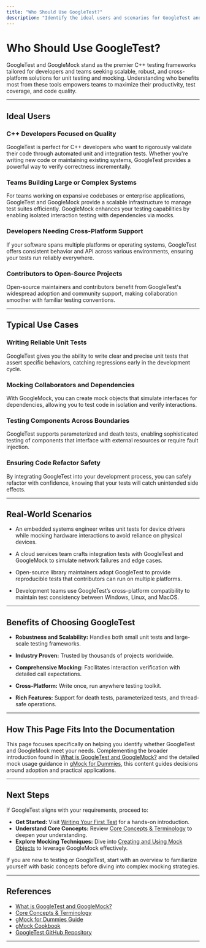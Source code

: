 ```yaml
---
title: "Who Should Use GoogleTest?"
description: "Identify the ideal users and scenarios for GoogleTest and GoogleMock—including C++ developers and teams looking for scalable, robust, and cross-platform unit testing and mocking. Explore real-world use cases in open-source and enterprise environments."
---
```


# Who Should Use GoogleTest?

GoogleTest and GoogleMock stand as the premier C++ testing frameworks tailored for developers and teams seeking scalable, robust, and cross-platform solutions for unit testing and mocking. Understanding who benefits most from these tools empowers teams to maximize their productivity, test coverage, and code quality.

---

## Ideal Users

### C++ Developers Focused on Quality

GoogleTest is perfect for C++ developers who want to rigorously validate their code through automated unit and integration tests. Whether you're writing new code or maintaining existing systems, GoogleTest provides a powerful way to verify correctness incrementally.

### Teams Building Large or Complex Systems

For teams working on expansive codebases or enterprise applications, GoogleTest and GoogleMock provide a scalable infrastructure to manage test suites efficiently. GoogleMock enhances your testing capabilities by enabling isolated interaction testing with dependencies via mocks.

### Developers Needing Cross-Platform Support

If your software spans multiple platforms or operating systems, GoogleTest offers consistent behavior and API across various environments, ensuring your tests run reliably everywhere.

### Contributors to Open-Source Projects

Open-source maintainers and contributors benefit from GoogleTest's widespread adoption and community support, making collaboration smoother with familiar testing conventions.

---

## Typical Use Cases

### Writing Reliable Unit Tests

GoogleTest gives you the ability to write clear and precise unit tests that assert specific behaviors, catching regressions early in the development cycle.

### Mocking Collaborators and Dependencies

With GoogleMock, you can create mock objects that simulate interfaces for dependencies, allowing you to test code in isolation and verify interactions.

### Testing Components Across Boundaries

GoogleTest supports parameterized and death tests, enabling sophisticated testing of components that interface with external resources or require fault injection.

### Ensuring Code Refactor Safety

By integrating GoogleTest into your development process, you can safely refactor with confidence, knowing that your tests will catch unintended side effects.

---

## Real-World Scenarios

- An embedded systems engineer writes unit tests for device drivers while mocking hardware interactions to avoid reliance on physical devices.

- A cloud services team crafts integration tests with GoogleTest and GoogleMock to simulate network failures and edge cases.

- Open-source library maintainers adopt GoogleTest to provide reproducible tests that contributors can run on multiple platforms.

- Development teams use GoogleTest’s cross-platform compatibility to maintain test consistency between Windows, Linux, and MacOS.

---

## Benefits of Choosing GoogleTest

- **Robustness and Scalability:** Handles both small unit tests and large-scale testing frameworks.

- **Industry Proven:** Trusted by thousands of projects worldwide.

- **Comprehensive Mocking:** Facilitates interaction verification with detailed call expectations.

- **Cross-Platform:** Write once, run anywhere testing toolkit.

- **Rich Features:** Support for death tests, parameterized tests, and thread-safe operations.

---

## How This Page Fits Into the Documentation

This page focuses specifically on helping you identify whether GoogleTest and GoogleMock meet your needs. Complementing the broader introduction found in [What is GoogleTest and GoogleMock?](overview/introduction-core/what-is-googletest) and the detailed mock usage guidance in [gMock for Dummies](docs/gmock_for_dummies.md), this content guides decisions around adoption and practical applications.


---

## Next Steps

If GoogleTest aligns with your requirements, proceed to:

- **Get Started:** Visit [Writing Your First Test](guides/getting-started/writing-your-first-test) for a hands-on introduction.
- **Understand Core Concepts:** Review [Core Concepts & Terminology](overview/introduction-core/core-concepts-terminology) to deepen your understanding.
- **Explore Mocking Techniques:** Dive into [Creating and Using Mock Objects](guides/mocking-techniques/creating-mocks) to leverage GoogleMock effectively.

<Tip>
If you are new to testing or GoogleTest, start with an overview to familiarize yourself with basic concepts before diving into complex mocking strategies.
</Tip>

---

## References

- [What is GoogleTest and GoogleMock?](overview/introduction-core/what-is-googletest)
- [Core Concepts & Terminology](overview/introduction-core/core-concepts-terminology)
- [gMock for Dummies Guide](docs/gmock_for_dummies.md)
- [gMock Cookbook](docs/gmock_cook_book.md)
- [GoogleTest GitHub Repository](https://github.com/google/googletest)

---